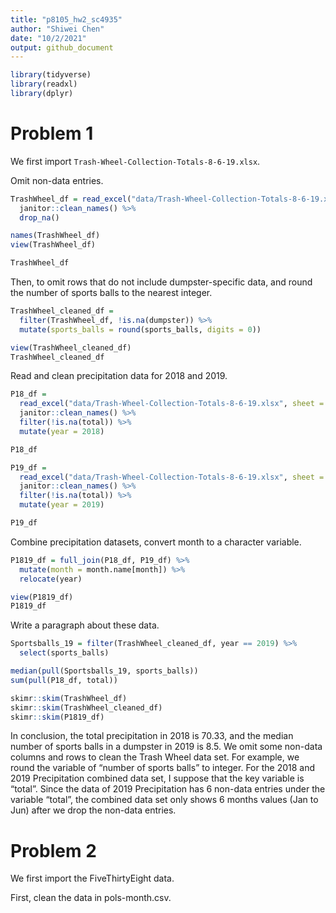 ```yaml
---
title: "p8105_hw2_sc4935"
author: "Shiwei Chen"
date: "10/2/2021"
output: github_document
---
```


```r
library(tidyverse)
library(readxl)
library(dplyr)
```


# Problem 1

We first import `Trash-Wheel-Collection-Totals-8-6-19.xlsx`.

Omit non-data entries.

```r
TrashWheel_df = read_excel("data/Trash-Wheel-Collection-Totals-8-6-19.xlsx", sheet = "Mr. Trash Wheel", skip = 1, range = "A2:N408") %>% 
  janitor::clean_names() %>% 
  drop_na()

names(TrashWheel_df)
view(TrashWheel_df)

TrashWheel_df
```

Then, to omit rows that do not include dumpster-specific data, and round the number of sports balls to the nearest integer.

```r
TrashWheel_cleaned_df = 
  filter(TrashWheel_df, !is.na(dumpster)) %>%
  mutate(sports_balls = round(sports_balls, digits = 0))

view(TrashWheel_cleaned_df)
TrashWheel_cleaned_df
```

Read and clean precipitation data for 2018 and 2019.

```r
P18_df = 
  read_excel("data/Trash-Wheel-Collection-Totals-8-6-19.xlsx", sheet = "2018 Precipitation", skip = 1, range = "A2:B14") %>% 
  janitor::clean_names() %>% 
  filter(!is.na(total)) %>% 
  mutate(year = 2018)

P18_df
```

```r
P19_df = 
  read_excel("data/Trash-Wheel-Collection-Totals-8-6-19.xlsx", sheet = "2019 Precipitation", skip = 1, range = "A2:B14") %>% 
  janitor::clean_names() %>% 
  filter(!is.na(total)) %>% 
  mutate(year = 2019)

P19_df
```

Combine precipitation datasets, convert month to a character variable.

```r
P1819_df = full_join(P18_df, P19_df) %>% 
  mutate(month = month.name[month]) %>% 
  relocate(year)

view(P1819_df)
P1819_df  
```

Write a paragraph about these data.

```r
Sportsballs_19 = filter(TrashWheel_cleaned_df, year == 2019) %>% 
  select(sports_balls)

median(pull(Sportsballs_19, sports_balls))
sum(pull(P18_df, total))

skimr::skim(TrashWheel_df)
skimr::skim(TrashWheel_cleaned_df)
skimr::skim(P1819_df)
```

In conclusion, the total precipitation in 2018 is 70.33, and the median number of sports balls in a dumpster in 2019 is 8.5. We omit some non-data columns and rows to clean the Trash Wheel data set. For example, we round the variable of "number of sports balls" to integer. For the 2018 and 2019 Precipitation combined data set, I suppose that the key variable is "total". Since the data of 2019 Precipitation has 6 non-data entries under the variable "total", the combined data set only shows 6 months values (Jan to Jun) after we drop the non-data entries.





# Problem 2

We first import the FiveThirtyEight data.

First, clean the data in pols-month.csv. 

```r

```
